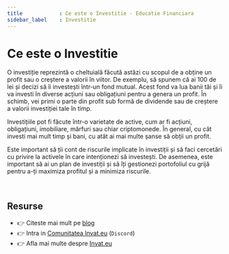 ```yaml
---
title            : Ce este o Investitie - Educatie Financiara 
sidebar_label    : Investitie
---
```


# Ce este o Investitie

O investiție reprezintă o cheltuială făcută astăzi cu scopul de a obține un profit sau o creștere a valorii în viitor. 
De exemplu, să spunem că ai 100 de lei și decizi să îi investești într-un fond mutual. 
Acest fond va lua banii tăi și îi va investi în diverse acțiuni sau obligațiuni pentru a genera un profit. 
În schimb, vei primi o parte din profit sub formă de dividende sau de creștere a valorii investiției tale în timp.

Investițiile pot fi făcute într-o varietate de active, cum ar fi acțiuni, obligațiuni, imobiliare, mărfuri sau chiar criptomonede. 
În general, cu cât investi mai mult timp și bani, cu atât ai mai multe șanse să obții un profit. 

Este important să ții cont de riscurile implicate în investiții și să faci cercetări cu privire la activele în care intenționezi să investești. 
De asemenea, este important să ai un plan de investiții și să îți gestionezi portofoliul cu grijă pentru a-ți maximiza profitul și a minimiza riscurile.

<br />

## Resurse

- 👉 Citeste mai mult pe [blog](https://www.blog.invat.eu/)
- 👉 Intra in [Comunitatea Invat.eu](https://discord.gg/gQEtVe2k) (`Discord`)  
- 👉 Afla mai multe despre [Invat.eu](/intro) 

